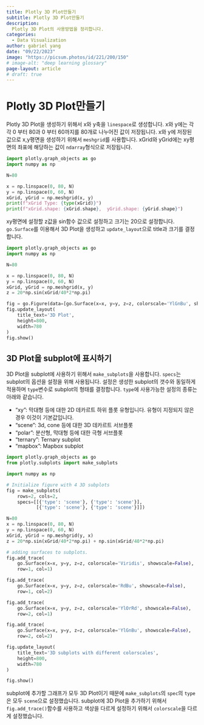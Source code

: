```yaml
---
title: Plotly 3D Plot만들기
subtitle: Plotly 3D Plot만들기
description:
  Plotly 3D Plot의 사용방법을 정리합니다.
categories:
  - Data Visualization
author: gabriel yang
date: "09/22/2023"
image: "https://picsum.photos/id/221/200/150"
# image-alt: "deep learning glossary"
page-layout: article
# draft: true
---
```


# Plotly 3D Plot만들기

Plotly 3D Plot을 생성하기 위해서 x와 y축을 `linespace`로 생성합니다. x와 y에는 각각 0 부터 80과 0 부터 60까지를 80개로 나누어진 값이 저장됩니다.
x와 y에 저장된 값으로 x,y평면을 생성하기 위해서 `meshgrid`를 사용합니다. xGrid와 yGrid에는  xy평면의 좌표에 해당하는 값이 `ndarray`형식으로 저장됩니다.

``` python
import plotly.graph_objects as go
import numpy as np

N=80

x = np.linspace(0, 80, N)
y = np.linspace(0, 60, N)
xGrid, yGrid = np.meshgrid(x, y)
print(f"xGrid Type: {type(xGrid)}")
print(f"xGrid.shape: {xGrid.shape},  yGrid.shape: {yGrid.shape}")
```

xy평면에 설정할 z값을 sin함수 값으로 설정하고 크기는 20으로 설정합니다. `go.Surface`를 이용해서 3D Plot을 생성하고 `update_layout`으로 title과 크기를 결정합니다.

``` python
import plotly.graph_objects as go
import numpy as np

N=80

x = np.linspace(0, 80, N)
y = np.linspace(0, 60, N)
xGrid, yGrid = np.meshgrid(x, y)
z = 20*np.sin(xGrid/40*2*np.pi)

fig = go.Figure(data=[go.Surface(x=x, y=y, z=z, colorscale='YlGnBu', showscale=False)])
fig.update_layout(
    title_text='3D Plot',
    height=800,
    width=780
)
fig.show()
```

## 3D Plot을 subplot에 표시하기

3D Plot을 subplot에 사용하기 위해서 `make_subplots`을 사용합니다. `specs`는 subplot의 옵션을 설정을 위해 사용됩니다. 설정은 생성한 subplot의 갯수와 동일하게 적용하며 `type`변수로
subplot의 형태를 결정합니다. `type`에 사용가능한 설정의 종류는 아래와 같습니다.

- "xy":  막대형 등에 대한 2D 데카르트 하위 플롯 유형입니다. 유형이 지정되지 않은 경우 이것이 기본값입니다.
- "scene": 3d, cone 등에 대한 3D 데카르트 서브플롯
- "polar": 분산형, 막대형 등에 대한 극형 서브플롯
- "ternary": Ternary subplot
- "mapbox": Mapbox subplot


``` python
import plotly.graph_objects as go
from plotly.subplots import make_subplots

import numpy as np

# Initialize figure with 4 3D subplots
fig = make_subplots(
    rows=2, cols=2,
    specs=[[{'type': 'scene'}, {'type': 'scene'}],
           [{'type': 'scene'}, {'type': 'scene'}]])

N=80
x = np.linspace(0, 80, N)
y = np.linspace(0, 60, N)
xGrid, yGrid = np.meshgrid(y, x)
z = 20*np.sin(xGrid/40*2*np.pi) + np.sin(xGrid/40*2*np.pi)

# adding surfaces to subplots.
fig.add_trace(
    go.Surface(x=x, y=y, z=z, colorscale='Viridis', showscale=False),
    row=1, col=1)

fig.add_trace(
    go.Surface(x=x, y=y, z=z, colorscale='RdBu', showscale=False),
    row=1, col=2)

fig.add_trace(
    go.Surface(x=x, y=y, z=z, colorscale='YlOrRd', showscale=False),
    row=2, col=1)

fig.add_trace(
    go.Surface(x=x, y=y, z=z, colorscale='YlGnBu', showscale=False),
    row=2, col=2)

fig.update_layout(
    title_text='3D subplots with different colorscales',
    height=800,
    width=780
)

fig.show()
```

subplot에 추가할 그래프가 모두 3D Plot이기 때문에 `make_subplots`의 `spec`의 `type`은 모두 `scene`으로 설정했습니다.
subplot에 3D Plot을 추가하기 위해서 `fig.add_trace()`함수를 사용하고 색상을 다르게 설정하기 위해서 `colorscale`을 다르게 설정했습니다.
